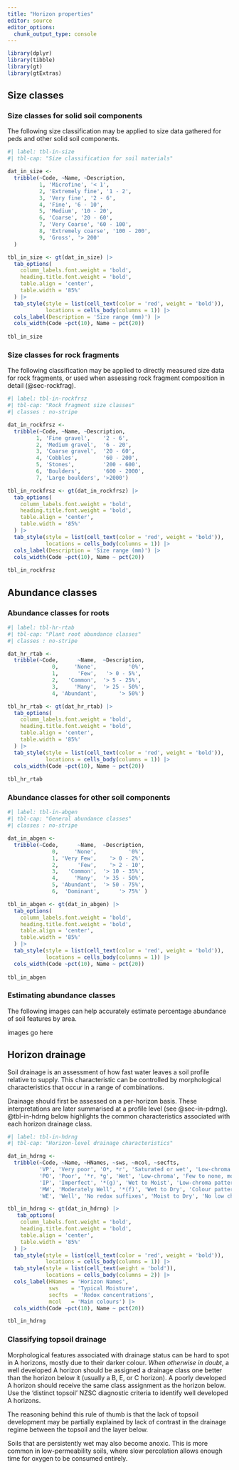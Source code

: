 ```yaml
---
title: "Horizon properties"
editor: source
editor_options: 
  chunk_output_type: console
---
```


```r
library(dplyr)
library(tibble)
library(gt)
library(gtExtras)
```

## Size classes {#sec-in-size}

### Size classes for solid soil components {#sec-in-solsz}

The following size classification may be applied to size data gathered for peds and other solid soil components.

```r
#| label: tbl-in-size
#| tbl-cap: "Size classification for soil materials"

dat_in_size <-
  tribble(~Code, ~Name, ~Description,
          1, 'Microfine', '< 1',
          2, 'Extremely fine', '1 - 2',
          3, 'Very fine', '2 - 6',
          4, 'Fine', '6 - 10',
          5, 'Medium', '10 - 20',
          6, 'Coarse', '20 - 60',
          7, 'Very Coarse', '60 - 100',
          8, 'Extremely coarse', '100 - 200',
          9, 'Gross', '> 200'
  )

tbl_in_size <- gt(dat_in_size) |>
  tab_options(
    column_labels.font.weight = 'bold', 
    heading.title.font.weight = 'bold',
    table.align = 'center',
    table.width = '85%'
  ) |>
  tab_style(style = list(cell_text(color = 'red', weight = 'bold')),
            locations = cells_body(columns = 1)) |>
  cols_label(Description = 'Size range (mm)') |>
  cols_width(Code ~pct(10), Name ~ pct(20))
  
tbl_in_size

```

### Size classes for rock fragments

The following classification may be applied to directly measured size data for rock fragments, or used when assessing rock fragment composition in detail (@sec-rockfrag). 

```r
#| label: tbl-in-rockfrsz
#| tbl-cap: "Rock fragment size classes"
#| classes : no-stripe

dat_in_rockfrsz <-
  tribble(~Code, ~Name, ~Description,
         1, 'Fine gravel',    '2 - 6',
         2, 'Medium gravel',  '6 - 20',
         3, 'Coarse gravel',  '20 - 60',
         4, 'Cobbles',        '60 - 200',
         5, 'Stones',         '200 - 600',
         6, 'Boulders',       '600 - 2000', 
         7, 'Large boulders', '>2000') 

tbl_in_rockfrsz <- gt(dat_in_rockfrsz) |>
  tab_options(
    column_labels.font.weight = 'bold', 
    heading.title.font.weight = 'bold',
    table.align = 'center',
    table.width = '85%'
  ) |>
  tab_style(style = list(cell_text(color = 'red', weight = 'bold')),
            locations = cells_body(columns = 1)) |>
  cols_label(Description = 'Size range (mm)') |>
  cols_width(Code ~pct(10), Name ~ pct(20))
  
tbl_in_rockfrsz
```

## Abundance classes {#sec-in-abund}

### Abundance classes for roots {#sec-in-abrts}

```r
#| label: tbl-hr-rtab
#| tbl-cap: "Plant root abundance classes"
#| classes : no-stripe

dat_hr_rtab <-
  tribble(~Code,      ~Name,  ~Description,
              0,     'None',          '0%',
              1,      'Few',   '> 0 - 5%',
              2,   'Common',  '> 5 - 25%',
              3,     'Many',  '> 25 - 50%',
              4, 'Abundant',       '> 50%')

tbl_hr_rtab <- gt(dat_hr_rtab) |>
  tab_options(
    column_labels.font.weight = 'bold', 
    heading.title.font.weight = 'bold',
    table.align = 'center',
    table.width = '85%'
  ) |>
  tab_style(style = list(cell_text(color = 'red', weight = 'bold')),
            locations = cells_body(columns = 1)) |>
  cols_width(Code ~pct(10), Name ~ pct(20))
  
tbl_hr_rtab

```

### Abundance classes for other soil components {#sec-in-abgen}

```r
#| label: tbl-in-abgen
#| tbl-cap: "General abundance classes"
#| classes : no-stripe

dat_in_abgen <-
  tribble(~Code,      ~Name,  ~Description,
              0,     'None',          '0%',
              1, 'Very Few',    '> 0 - 2%',
              2,      'Few',    '> 2 - 10',
              3,   'Common',  '> 10 - 35%',
              4,     'Many',  '> 35 - 50%',
              5, 'Abundant',  '> 50 - 75%',
              6,  'Dominant',      '> 75%' )

tbl_in_abgen <- gt(dat_in_abgen) |>
  tab_options(
    column_labels.font.weight = 'bold', 
    heading.title.font.weight = 'bold',
    table.align = 'center',
    table.width = '85%'
  ) |>
  tab_style(style = list(cell_text(color = 'red', weight = 'bold')),
            locations = cells_body(columns = 1)) |>
  cols_width(Code ~pct(10), Name ~ pct(20))
  
tbl_in_abgen
```

### Estimating abundance classes {#sec-in-abundpics}

The following images can help accurately estimate percentage abundance of soil features by area.

[images go here]{.diags}

## Horizon drainage {#sec-in-hdrng}

Soil drainage is an assessment of how fast water leaves a soil profile relative to supply. This characteristic can be controlled by morphological characteristics that occur in a range of combinations.

Drainage should first be assessed on a per-horizon basis. These interpretations are later summarised at a profile level (see @sec-in-pdrng). @tbl-in-hdrng below highlights the common characteristics associated with each horizon drainage class.

```r
#| label: tbl-in-hdrng
#| tbl-cap: "Horizon-level drainage characteristics"

dat_in_hdrng <-
  tribble(~Code, ~Name, ~HNames, ~sws, ~mcol, ~secfts,
          'VP', 'Very poor', 'O*, *r', 'Saturated or wet', 'Low-chroma', 'Few to none',  
          'PO', 'Poor', '*r, *g', 'Wet', 'Low-chroma', 'Few to none, mottles more often on ped surfaces than internals',
          'IP', 'Imperfect', '*(g)', 'Wet to Moist', 'Low-chroma patterns on brighter matrix', 'Fe and/or Mn-rich segregations, nodules and pans',
          'MW', 'Moderately Well', '*(f)', 'Wet to Dry', 'Colour patterns but no low chroma colours', 'Mottles more often in ped interiors' ,
          'WE', 'Well', 'No redox suffixes', 'Moist to Dry', 'No low chroma colours',  'Few to none')

tbl_in_hdrng <- gt(dat_in_hdrng) |>
   tab_options(
    column_labels.font.weight = 'bold', 
    heading.title.font.weight = 'bold',
    table.align = 'center',
    table.width = '85%'
  ) |>
  tab_style(style = list(cell_text(color = 'red', weight = 'bold')),
            locations = cells_body(columns = 1)) |>
  tab_style(style = list(cell_text(weight = 'bold')),
            locations = cells_body(columns = 2)) |>
  cols_label(HNames = 'Horizon Names',
             sws    = 'Typical Moisture',
             secfts  = 'Redox concentrations',
             mcol   = 'Main colours') |>
  cols_width(Code ~pct(10), Name ~ pct(20))

tbl_in_hdrng
```

### Classifying topsoil drainage

Morphological features associated with drainage status can be hard to spot in A horizons, mostly due to their darker colour. *When otherwise in doubt*, a well developed A horizon should be assigned a drainage class one better than the horizon below it (usually a B, E, or C horizon). A poorly developed A horizon should receive the same class assignment as the horizon below. Use the 'distinct topsoil' NZSC diagnostic criteria to identify well developed A horizons.

The reasoning behind this rule of thumb is that the lack of topsoil development may be partially explained by lack of contrast in the drainage regime between the topsoil and the layer below.

<!-- example diagram here --->

::: callout-note
Soils that are persistently wet may also become anoxic. This is more common in low-permeability soils, where slow percolation allows enough time for oxygen to be consumed entirely. <!--- add more --->
:::

